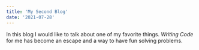 ```yaml
---
title: 'My Second Blog'
date: '2021-07-28'
---
```


In this blog I would like to talk about one of my favorite things.
_Writing Code_ for me has become an escape and a way to have fun solving problems.
